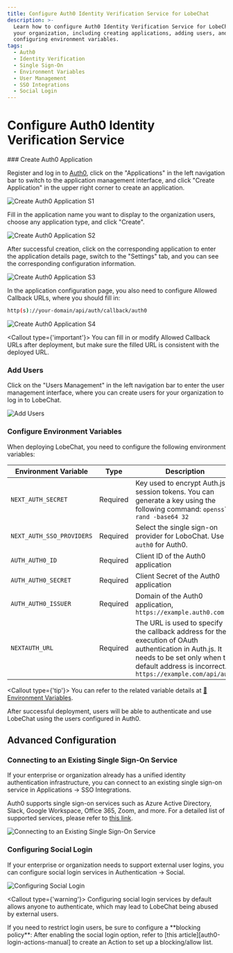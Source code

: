 ```yaml
---
title: Configure Auth0 Identity Verification Service for LobeChat
description: >-
  Learn how to configure Auth0 Identity Verification Service for LobeChat for
  your organization, including creating applications, adding users, and
  configuring environment variables.
tags:
  - Auth0
  - Identity Verification
  - Single Sign-On
  - Environment Variables
  - User Management
  - SSO Integrations
  - Social Login
---
```


# Configure Auth0 Identity Verification Service

<Steps>
  ### Create Auth0 Application

  Register and log in to [Auth0][auth0-client-page], click on the "Applications" in the left navigation bar to switch to the application management interface, and click "Create Application" in the upper right corner to create an application.

  <Image alt="Create Auth0 Application S1" inStep src="https://github.com/lobehub/lobe-chat/assets/30863298/f068190f-0027-4d3b-8667-d632e43d5a86" />

  Fill in the application name you want to display to the organization users, choose any application type, and click "Create".

  <Image alt="Create Auth0 Application S2" inStep src="https://github.com/lobehub/lobe-chat/assets/30863298/3e0082df-9b6f-46f3-b67f-bdc79e1eb2cc" />

  After successful creation, click on the corresponding application to enter the application details page, switch to the "Settings" tab, and you can see the corresponding configuration information.

  <Image alt="Create Auth0 Application S3" inStep src="https://github.com/lobehub/lobe-chat/assets/30863298/df4cea85-616a-46f5-b2de-42725d9b82a6" />

  In the application configuration page, you also need to configure Allowed Callback URLs, where you should fill in:

  ```bash
  http(s)://your-domain/api/auth/callback/auth0
  ```

  <Image alt="Create Auth0 Application S4" inStep src="https://github.com/lobehub/lobe-chat/assets/30863298/62fbd09f-a69a-4460-949b-0f6285fa65b9" />

  <Callout type={'important'}>
    You can fill in or modify Allowed Callback URLs after deployment, but make sure the filled URL is
    consistent with the deployed URL.
  </Callout>

  ### Add Users

  Click on the "Users Management" in the left navigation bar to enter the user management interface, where you can create users for your organization to log in to LobeChat.

  <Image alt="Add Users" inStep src="https://github.com/lobehub/lobe-chat/assets/30863298/0beda150-d0b6-43cf-a9f1-fce928b83a96" />

  ### Configure Environment Variables

  When deploying LobeChat, you need to configure the following environment variables:

  | Environment Variable      | Type     | Description                                                                                                                                                                                         |
  | ------------------------- | -------- | --------------------------------------------------------------------------------------------------------------------------------------------------------------------------------------------------- |
  | `NEXT_AUTH_SECRET`        | Required | Key used to encrypt Auth.js session tokens. You can generate a key using the following command: `openssl rand -base64 32`                                                                           |
  | `NEXT_AUTH_SSO_PROVIDERS` | Required | Select the single sign-on provider for LoboChat. Use `auth0` for Auth0.                                                                                                                             |
  | `AUTH_AUTH0_ID`           | Required | Client ID of the Auth0 application                                                                                                                                                                  |
  | `AUTH_AUTH0_SECRET`       | Required | Client Secret of the Auth0 application                                                                                                                                                              |
  | `AUTH_AUTH0_ISSUER`       | Required | Domain of the Auth0 application, `https://example.auth0.com`                                                                                                                                        |
  | `NEXTAUTH_URL`            | Required | The URL is used to specify the callback address for the execution of OAuth authentication in Auth.js. It needs to be set only when the default address is incorrect. `https://example.com/api/auth` |

  <Callout type={'tip'}>
    You can refer to the related variable details at [📘Environment Variables](/docs/self-hosting/environment-variable#auth0).
  </Callout>
</Steps>

<Callout>
  After successful deployment, users will be able to authenticate and use LobeChat using the users
  configured in Auth0.
</Callout>

## Advanced Configuration

### Connecting to an Existing Single Sign-On Service

If your enterprise or organization already has a unified identity authentication infrastructure, you can connect to an existing single sign-on service in Applications -> SSO Integrations.

Auth0 supports single sign-on services such as Azure Active Directory, Slack, Google Workspace, Office 365, Zoom, and more. For a detailed list of supported services, please refer to [this link][auth0-sso-integrations].

<Image alt="Connecting to an Existing Single Sign-On Service" src="https://github.com/lobehub/lobe-chat/assets/30863298/9891347e-a338-4aa9-8714-f16c8dbcfcec" />

### Configuring Social Login

If your enterprise or organization needs to support external user logins, you can configure social login services in Authentication -> Social.

<Image alt="Configuring Social Login" src="https://github.com/lobehub/lobe-chat/assets/30863298/880749a6-5ba4-4e20-a968-b583a54de7fa" />

<Callout type={'warning'}>
  Configuring social login services by default allows anyone to authenticate, which may lead to
  LobeChat being abused by external users.
</Callout>

<Callout>
  If you need to restrict login users, be sure to configure a **blocking policy**: After enabling
  the social login option, refer to [this article][auth0-login-actions-manual] to create an Action
  to set up a blocking/allow list.
</Callout>

[auth0-client-page]: https://manage.auth0.com/dashboard
[auth0-login-actions-manual]: https://auth0.com/blog/permit-or-deny-login-requests-using-auth0-actions/
[auth0-sso-integrations]: https://marketplace.auth0.com/features/sso-integrations
